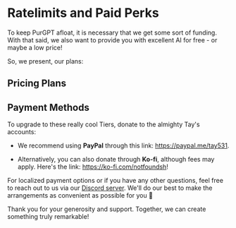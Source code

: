 
# Ratelimits and Paid Perks

To keep PurGPT afloat, it is necessary that we get some sort of funding. With that said, we also want to provide you with excellent AI for free - or maybe a low price! 

So, we present, our plans:

## Pricing Plans

<Pricing />

## Payment Methods

To upgrade to these <DonatorOnly>really cool Tiers</DonatorOnly>, donate to the almighty Tay's accounts:

- We recommend using __PayPal__ through this link: https://paypal.me/tay531.

- Alternatively, you can also donate through __Ko-fi__, although fees may apply. Here's the link: https://ko-fi.com/notfoundsh!

For localized payment options or if you have any other questions, feel free to reach out to us via our [Discord server](https://discord.gg/9PU85As8Pd). We'll do our best to make the arrangements as convenient as possible for you 💖

Thank you for your generosity and support. Together, we can create something truly remarkable!